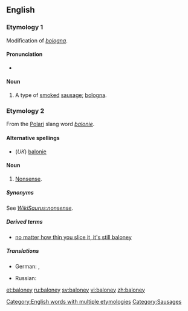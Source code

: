 ==English==

===Etymology 1===
Modification of ''[[bologna]]''.

====Pronunciation====
* {{IPA|/bələʊni/}}
*: {{rhymes|əʊni}}

====Noun====
{{en-noun|s}}

# {{countable}} A type of [[smoke]]d [[sausage]]; [[bologna]].

===Etymology 2===
From the [[Polari]] slang word ''[[balonie]]''.

====Alternative spellings====
* (''UK'') [[balonie]]

====Noun====
{{en-noun|-}}

# {{context|uncountable|US|slang}} [[nonsense|Nonsense]].

=====Synonyms=====
See ''[[WikiSaurus:nonsense]]''.

=====Derived terms=====
* [[no matter how thin you slice it, it's still baloney]]

=====Translations=====
{{trans-top|nonsense}}
* German: {{t+|de|Quatsch|m}}, {{t+|de|Käse|m}}
{{trans-mid}}
* Russian: {{t+|ru|колбасня|f|sc=Cyrl}}
{{trans-bottom}}

[[Category:English words with multiple etymologies]]
[[Category:Sausages]]

[[et:baloney]]
[[ru:baloney]]
[[sv:baloney]]
[[vi:baloney]]
[[zh:baloney]]